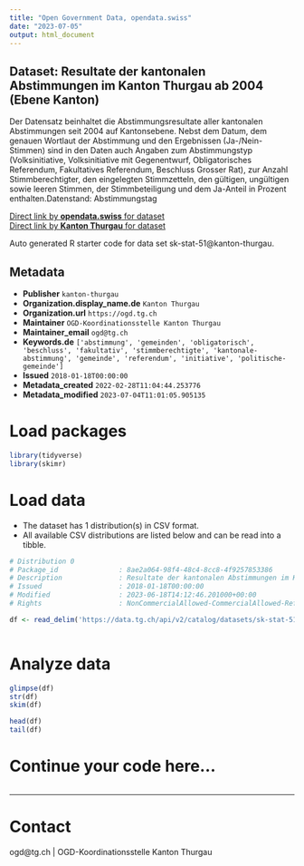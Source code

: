 ```yaml
---
title: "Open Government Data, opendata.swiss"
date: "2023-07-05"
output: html_document
---
```


## Dataset: Resultate der kantonalen Abstimmungen im Kanton Thurgau ab 2004 (Ebene Kanton)

Der Datensatz beinhaltet die Abstimmungsresultate aller kantonalen Abstimmungen seit 2004 auf Kantonsebene. Nebst dem Datum, dem genauen Wortlaut der Abstimmung und den Ergebnissen (Ja-/Nein-Stimmen) sind in den Daten auch Angaben zum Abstimmungstyp (Volksinitiative, Volksinitiative mit Gegenentwurf, Obligatorisches Referendum, Fakultatives Referendum, Beschluss Grosser Rat), zur Anzahl Stimmberechtigter, den eingelegten Stimmzetteln, den gültigen, ungültigen sowie leeren Stimmen, der Stimmbeteiligung und dem Ja-Anteil in Prozent enthalten.Datenstand: Abstimmungstag

[Direct link by **opendata.swiss** for dataset](https://opendata.swiss/de/dataset/resultate-der-kantonalen-abstimmungen-im-kanton-thurgau-ab-2004-ebene-kanton)<br>
[Direct link by **Kanton Thurgau** for dataset](https://data.tg.ch/explore/dataset/sk-stat-51/)

Auto generated R starter code for data set sk-stat-51@kanton-thurgau.

## Metadata

- **Publisher** `kanton-thurgau`
- **Organization.display_name.de** `Kanton Thurgau`
- **Organization.url** `https://ogd.tg.ch`
- **Maintainer** `OGD-Koordinationsstelle Kanton Thurgau`
- **Maintainer_email** `ogd@tg.ch`
- **Keywords.de** `['abstimmung', 'gemeinden', 'obligatorisch', 'beschluss', 'fakultativ', 'stimmberechtigte', 'kantonale-abstimmung', 'gemeinde', 'referendum', 'initiative', 'politische-gemeinde']`
- **Issued** `2018-01-18T00:00:00`
- **Metadata_created** `2022-02-28T11:04:44.253776`
- **Metadata_modified** `2023-07-04T11:01:05.905135`


# Load packages

```r

library(tidyverse)
library(skimr)

```

# Load data

-   The dataset has 1 distribution(s) in CSV format.
-   All available CSV distributions are listed below and can be read into a tibble.

```r

# Distribution 0
# Package_id               : 8ae2a064-98f4-48c4-8cc8-4f9257853386
# Description              : Resultate der kantonalen Abstimmungen im Kanton Thurgau ab 2004 (Ebene Kanton) (csv)
# Issued                   : 2018-01-18T00:00:00
# Modified                 : 2023-06-18T14:12:46.201000+00:00
# Rights                   : NonCommercialAllowed-CommercialAllowed-ReferenceRequired

df <- read_delim('https://data.tg.ch/api/v2/catalog/datasets/sk-stat-51/exports/csv')



```

# Analyze data

```r

glimpse(df)
str(df)
skim(df)

head(df)
tail(df)

```

# Continue your code here...

```r

```

------------------------------------------------------------------------

# Contact

ogd@tg.ch | OGD-Koordinationsstelle Kanton Thurgau
